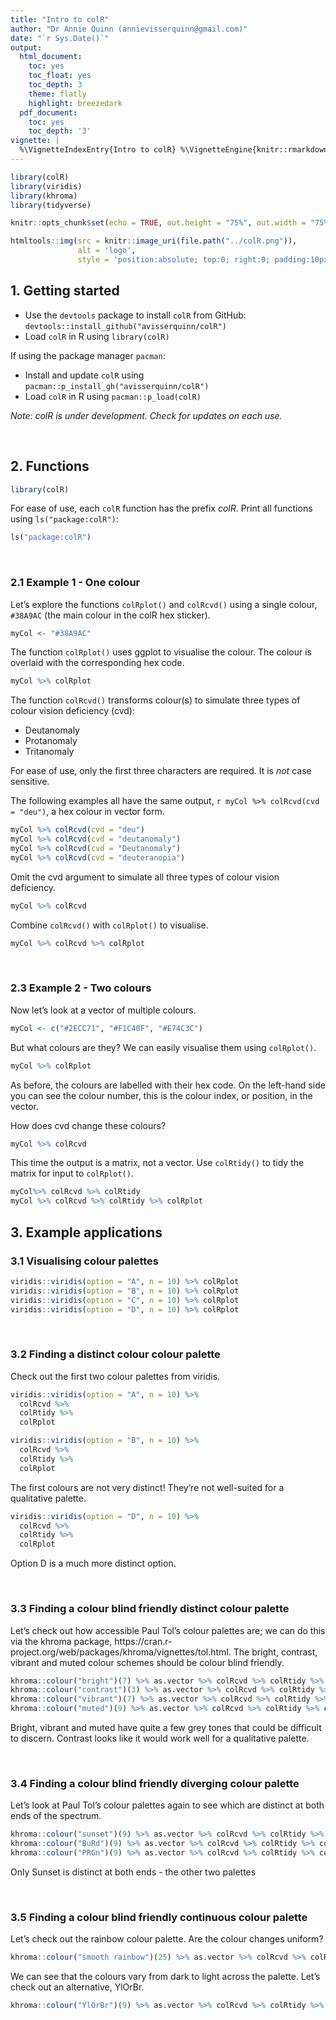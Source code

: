 ```yaml
---
title: "Intro to colR"
author: "Dr Annie Quinn (annievisserquinn@gmail.com)"
date: "`r Sys.Date()`"
output:
  html_document:
    toc: yes
    toc_float: yes
    toc_depth: 3
    theme: flatly
    highlight: breezedark
  pdf_document:
    toc: yes
    toc_depth: '3'
vignette: |
  %\VignetteIndexEntry{Intro to colR} %\VignetteEngine{knitr::rmarkdown} %\VignetteEncoding{UTF-8}
---
```


```r
library(colR)
library(viridis)
library(khroma)
library(tidyverse)

knitr::opts_chunk$set(echo = TRUE, out.height = "75%", out.width = "75%")
```

```r
htmltools::img(src = knitr::image_uri(file.path("../colR.png")), 
               alt = 'logo', 
               style = 'position:absolute; top:0; right:0; padding:10px; max-width:20%')
```

## 1. Getting started

- Use the `devtools` package to install `colR` from GitHub: `devtools::install_github("avisserquinn/colR")`
- Load `colR` in R using `library(colR)`

If using the package manager `pacman`:

- Install and update `colR` using `pacman::p_install_gh("avisserquinn/colR")`
- Load `colR` in R using `pacman::p_load(colR)`

*Note: colR is under development. Check for updates on each use.*

<br>

## 2. Functions

```r
library(colR)
```

For ease of use, each `colR` function has the prefix *colR*. Print all functions using `ls("package:colR")`:

```r
ls("package:colR")
```

<br>

### 2.1 Example 1 - One colour

Let's explore the functions `colRplot()` and `colRcvd()` using a single colour, `#38A9AC` (the main colour in the colR hex sticker).

```r
myCol <- "#38A9AC"
```

The function `colRplot()` uses ggplot to visualise the colour. The colour is overlaid with the corresponding hex code.

```r
myCol %>% colRplot
```

The function `colRcvd()` transforms colour(s) to simulate three types of colour vision deficiency (cvd):

- Deutanomaly
- Protanomaly
- Tritanomaly

For ease of use, only the first three characters are required. It is *not* case sensitive.

The following examples all have the same output, `r myCol %>% colRcvd(cvd = "deu")`, a hex colour in vector form.

```r
myCol %>% colRcvd(cvd = "deu")
myCol %>% colRcvd(cvd = "deutanomaly")
myCol %>% colRcvd(cvd = "Deutanomaly")
myCol %>% colRcvd(cvd = "deuteranopia")
```

Omit the cvd argument to simulate all three types of colour vision deficiency.

```r
myCol %>% colRcvd
```

Combine `colRcvd()` with `colRplot()` to visualise.

```r
myCol %>% colRcvd %>% colRplot
```

<br> 

### 2.3 Example 2 - Two colours
Now let's look at a vector of multiple colours.

```r
myCol <- c("#2ECC71", "#F1C40F", "#E74C3C")
```

But what colours are they? We can easily visualise them using `colRplot()`.

```r
myCol %>% colRplot
```

As before, the colours are labelled with their hex code. On the left-hand side you can see the colour number, this is the colour index, or position, in the vector.

How does cvd change these colours?

```r
myCol %>% colRcvd
```

This time the output is a matrix, not a vector. Use `colRtidy()` to tidy the matrix for input to `colRplot()`.

```r
myCol%>% colRcvd %>% colRtidy 
myCol %>% colRcvd %>% colRtidy %>% colRplot
```

## 3. Example applications

### 3.1 Visualising colour palettes
```r
viridis::viridis(option = "A", n = 10) %>% colRplot
viridis::viridis(option = "B", n = 10) %>% colRplot
viridis::viridis(option = "C", n = 10) %>% colRplot
viridis::viridis(option = "D", n = 10) %>% colRplot
```

<br>

### 3.2 Finding a distinct colour colour palette

Check out the first two colour palettes from viridis. 

```r
viridis::viridis(option = "A", n = 10) %>%
  colRcvd %>%
  colRtidy %>%
  colRplot

viridis::viridis(option = "B", n = 10) %>%
  colRcvd %>%
  colRtidy %>%
  colRplot
```

The first colours are not very distinct! They're not well-suited for a qualitative palette.

```r
viridis::viridis(option = "D", n = 10) %>%
  colRcvd %>%
  colRtidy %>%
  colRplot
```

Option D is a much more distinct option.

<br>

### 3.3 Finding a colour blind friendly distinct colour palette

Let's check out how accessible Paul Tol's colour palettes are; we can do this via the khroma package, https://cran.r-project.org/web/packages/khroma/vignettes/tol.html. The bright, contrast, vibrant and muted colour schemes should be colour blind friendly.

```r
khroma::colour("bright")(7) %>% as.vector %>% colRcvd %>% colRtidy %>% colRplot
khroma::colour("contrast")(3) %>% as.vector %>% colRcvd %>% colRtidy %>% colRplot
khroma::colour("vibrant")(7) %>% as.vector %>% colRcvd %>% colRtidy %>% colRplot
khroma::colour("muted")(9) %>% as.vector %>% colRcvd %>% colRtidy %>% colRplot
```

Bright, vibrant and muted have quite a few grey tones that could be difficult to discern. Contrast looks like it would work well for a qualitative palette.

<br>

### 3.4 Finding a colour blind friendly diverging colour palette

Let's look at Paul Tol's colour palettes again to see which are distinct at both ends of the spectrum. 

```r
khroma::colour("sunset")(9) %>% as.vector %>% colRcvd %>% colRtidy %>% colRplot
khroma::colour("BuRd")(9) %>% as.vector %>% colRcvd %>% colRtidy %>% colRplot
khroma::colour("PRGn")(9) %>% as.vector %>% colRcvd %>% colRtidy %>% colRplot
```

Only Sunset is distinct at both ends - the other two palettes 

<br>

### 3.5 Finding a colour blind friendly continuous colour palette

Let's check out the rainbow colour palette. Are the colour changes uniform?

```r
khroma::colour("smooth rainbow")(25) %>% as.vector %>% colRcvd %>% colRtidy %>% colRplot
```
We can see that the colours vary from dark to light across the palette. Let's check out an alternative, YlOrBr. 

```r
khroma::colour("YlOrBr")(9) %>% as.vector %>% colRcvd %>% colRtidy %>% colRplot
```
